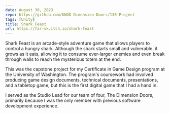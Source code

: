 ```yaml
---
date: August 30, 2023
repo: https://github.com/UWGD-Dimension-Doors/130-Project
tags: [Unity]
title: Shark Feast
url: https://far-sk.itch.io/shark-feast
---
```


Shark Feast is an arcade-style adventure game that allows players to control a
hungry shark. Although the shark starts small and vulnerable, it grows as it
eats, allowing it to consume ever-larger enemies and even break through walls to
reach the mysterious totem at the end.

This was the capstone project for my Certificate in Game Design program at the
University of Washington. The program's coursework had involved producing game
design documents, technical documents, presentations, and a tabletop game, but
this is the first digital game that I had a hand in.

I served as the Studio Lead for our team of four, The Dimension Doors, primarily
because I was the only member with previous software development experience.
